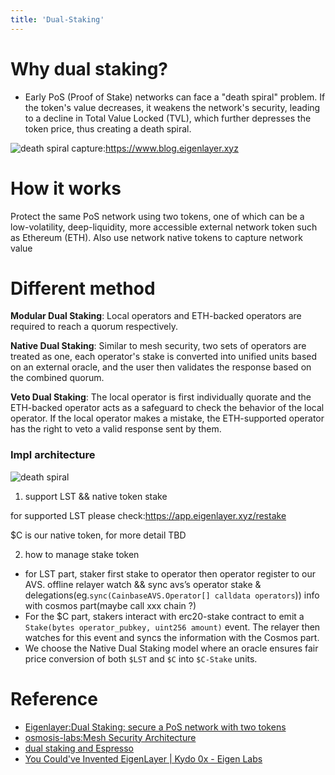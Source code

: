 ```yaml
---
title: 'Dual-Staking'
---
```


# Why dual staking?

- Early PoS (Proof of Stake) networks can face a "death spiral" problem. If the token's value decreases, it weakens the network's security, leading to a decline in Total Value Locked (TVL), which further depresses the token price, thus creating a death spiral.

![death spiral](../images/dual-staking-1.png)
capture:https://www.blog.eigenlayer.xyz
# How it works

Protect the same PoS network using two tokens, one of which can be a low-volatility, deep-liquidity, more accessible external network token such as Ethereum (ETH). Also use network native tokens to capture network value

# Different method

**Modular Dual Staking**: Local operators and ETH-backed operators are required to reach a quorum respectively.

**Native Dual Staking**: Similar to mesh security, two sets of operators are treated as one, each operator's stake is converted into unified units based on an external oracle, and the user then validates the response based on the combined quorum.

**Veto Dual Staking**: The local operator is first individually quorate and the ETH-backed operator acts as a safeguard to check the behavior of the local operator. If the local operator makes a mistake, the ETH-supported operator has the right to veto a valid response sent by them.


### Impl architecture

![death spiral](../images/dual-staking-2.png)

1. support LST && native token stake

for supported LST please check:https://app.eigenlayer.xyz/restake 

$C is our native token, for more detail TBD

2. how to manage stake token
- for LST part, staker first stake to operator then operator register  to our AVS. offline relayer watch && sync avs’s operator stake & delegations(eg.`sync(CainbaseAVS.Operator[] calldata operators`)) info with cosmos part(maybe call xxx chain ?)
- For the $C part, stakers interact with erc20-stake contract to emit a `Stake(bytes operator_pubkey, uint256 amount)` event. The relayer then watches for this event and syncs the information with the Cosmos part.
- We choose the Native Dual Staking model where an oracle ensures fair price conversion of both `$LST` and `$C` into `$C-Stake` units.
# **Reference**

- [Eigenlayer:Dual Staking: secure a PoS network with two tokens](https://www.blog.eigenlayer.xyz/dual-staking/)
- [osmosis-labs:Mesh Security Architecture](https://github.com/osmosis-labs/mesh-security/blob/main/docs/README.md)
- [dual staking and Espresso](https://youtu.be/o9y_pZUr0Nc?t=1727)
- [You Could've Invented EigenLayer | Kydo 0x - Eigen Labs](https://youtu.be/fCl_PucMytU?si=afSo2MK5oWJPeE69)